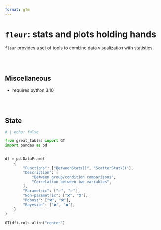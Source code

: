 ```yaml
---
format: gfm
---
```


<!-- Automatically generated, uses README.qmd to modify README.md -->

# `fleur`: stats and plots holding hands

`fleur` provides a set of tools to combine data visualization with statistics.

<br><br>

## Miscellaneous

- requires python 3.10

<br><br>

## State

```python
# | echo: false

from great_tables import GT
import pandas as pd


df = pd.DataFrame(
    {
        "Functions": ["BetweenStats()", "ScatterStats()"],
        "Description": [
            "Between group/condition comparisons",
            "Correlation between two variables",
        ],
        "Parametric": ["✅", "✅"],
        "Non-parametric": ["❌", "❌"],
        "Robust": ["❌", "❌"],
        "Bayesian": ["❌", "❌"],
    }
)

GT(df).cols_align("center")

```
